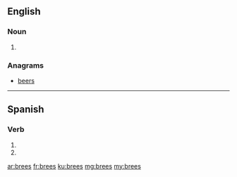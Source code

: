 ==English==

===Noun===
{{head|en}}

# {{plural of|bree}}

===Anagrams===
* [[beers#English|beers]] 

----

==Spanish==

===Verb===
{{es-verb-form|brear}}

# {{es-verb form of|ending=ar|mood=imperative|sense=negative|pers=2|formal=no|number=singular|brear}}
# {{es-verb form of|ending=ar|mood=subjunctive|tense=present|pers=2|formal=no|number=singular|brear}}

[[ar:brees]]
[[fr:brees]]
[[ku:brees]]
[[mg:brees]]
[[my:brees]]